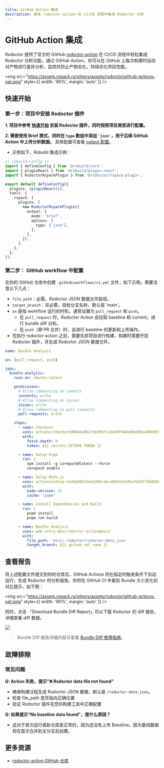 ```yaml
---
title: GitHub Action 集成
description: 使用 rsdoctor-action 在 CI/CD 流程中集成 Rsdoctor 分析
---
```


# GitHub Action 集成

Rsdoctor 提供了官方的 GitHub [rsdoctor-action](https://github.com/web-infra-dev/rsdoctor-action) 在 CI/CD 流程中轻松集成 Rsdoctor 分析功能。通过 GitHub Action，你可以在 GitHub 上每次构建时自动对产物进行差异分析，监控并防止产物劣化，持续优化项目性能。

<img
  src="https://assets.rspack.rs/others/assets/rsdoctor/github-actions-opt.png"
  style={{ width: '80%', margin: 'auto' }}
/>

## 快速开始

### 第一步：项目中安装 Rsdoctor 插件

**1. 项目中参考 [快速开始](/guide/start/quick-start) 安装 Rsdoctor 插件，同时按照项目类型进行配置。**

**2. 需要使用 Brief 模式，同时在 `type` 数组中添加 `'json'`，用于后续 GitHub Action 中上传分析数据。** 具体配置可查看 [output 配置](/config/options/output)。

- 示例如下，Rsbuild 集成示例：

```typescript
// rsbuild.config.ts
import { defineConfig } from '@rsbuild/core';
import { pluginReact } from '@rsbuild/plugin-react';
import { RsdoctorRspackPlugin } from '@rsdoctor/rspack-plugin';

export default defineConfig({
  plugins: [pluginReact()],
  tools: {
    rspack: {
      plugins: [
        new RsdoctorRspackPlugin({
          output: {
            mode: 'brief',
            options: {
              type: ['json'],
            },
          },
        }),
      ],
    },
  },
});
```

### 第二步： GitHub workflow 中配置

在你的 GitHub 仓库中创建 `.github/workflows/ci.yml` 文件，如下示例。需要注意以下几点：

- `file_path`：必需，Rsdoctor JSON 数据文件路径。
- `target_branch`：非必需，目标分支名称，默认是 'main'。
- `on` 是指 workflow 运行的时机，通常设置为 `pull_request` 和 `push`。
  - 在 `pull_request` 时，Rsdoctor Action 会拉取 baseline 和 current，进行 bundle diff 分析。
  - 在 `push`（即 PR 合并）时，会进行 baseline 的更新和上传操作。
- 在执行 rsdoctor-action 之前，需要先将项目进行构建，构建时需要开启 Rsdoctor 插件，并生成 Rsdoctor JSON 数据文件。

```yaml
name: Bundle Analysis

on: [pull_request, push]

jobs:
  bundle-analysis:
    runs-on: ubuntu-latest

    permissions:
      # Allow commenting on commits
      contents: write
      # Allow commenting on issues
      issues: write
      # Allow commenting on pull requests
      pull-requests: write

    steps:
      - name: Checkout
        uses: actions/checkout@08eba0b27e820071cde6df949e0beb9ba4906955 # v4
        with:
          fetch-depth: 0
          token: ${{ secrets.GITHUB_TOKEN }}

      - name: Setup Pnpm
        run: |
          npm install -g corepack@latest --force
          corepack enable

      - name: Setup Node.js
        uses: actions/setup-node@49933ea5288caeca8642d1e84afbd3f7d6820020 # v4.4.0
        with:
          node-version: 22
          cache: 'pnpm'

      - name: Install Dependencies and Build
        run: |
          pnpm install
          pnpm run build

      - name: Bundle Analysis
        uses: web-infra-dev/rsdoctor-action@main
        with:
          file_path: 'dist/.rsdoctor/rsdoctor-data.json'
          target_branch: ${{ github.ref_name }}
```

## 查看报告

将上述配置文件提交到你的仓库后，GitHub Actions 将在指定的触发条件下自动运行，生成 Rsdoctor 的分析报告。你将在 GitHub CI 中看到 Bundle 大小变化的对比提示，如下图：

<img
  src="https://assets.rspack.rs/others/assets/rsdoctor/github-actions-opt.png"
  style={{ width: '80%', margin: 'auto' }}
/>

同时，点击 「Download Bundle Diff Report」可以下载 Rsdoctor 的 diff 报告，详细查看 diff 数据。

<img src="https://assets.rspack.rs/others/assets/rsdoctor/bundle-diff-all.png" />

> Bundle Diff 报告详细内容可查看 [Bundle Diff 使用指南](/guide/usage/bundle-diff)。

## 故障排除

### 常见问题

**Q: Action 失败，提示"❌ Rsdoctor data file not found"**

- 确保构建过程生成 Rsdoctor JSON 数据，默认是 `/rsdoctor-data.json`。
- 检查 file_path 是否指向正确位置
- 验证 Rsdoctor 插件在您的构建工具中正确配置

**Q: 如果提示“No baseline data found”，是什么原因？**

- 这对于首次运行或新仓库是正常的，因为还没有上传 Baseline。因为基线数据将在首次合并到主分支后创建。

## 更多资源

- [rsdoctor-action GitHub 仓库](https://github.com/web-infra-dev/rsdoctor-action)
